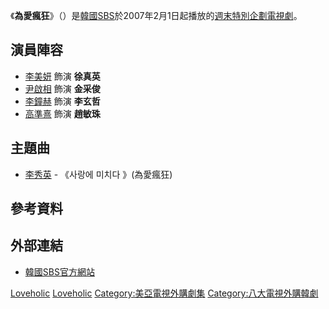 {{Infobox Television
| show_name      = 為愛瘋狂
| original_name  = {{lang|ko|사랑에 미치다}}
| image          = [[File:Crazy_For_Love.jpg|250px]]
| caption        = 
| genre          = 
| format         = 
| creator        = 
| developer      = 
| writer         = [[權基瑛|權基瑛]]
| director       = [[孫政賢|孫政賢]]
| starring       = [[李美妍|李美妍]]、[[尹啟相|尹啟相]]、[[李鐘赫|李鐘赫]]、[[高準熹|高準熹]]
| slogan               =  
| theme_music_composer = 
| opentheme            = 
| endtheme             = 
| composer             = 
| country        = {{KOR}}
| language       = [[韓語|韓語]]
| num_episodes   = 16
| list_episodes  = 
| location       = 
| runtime        = 
| company        = 
| distributor    = 
| channel        = [[SBS_(韓國)|SBS]]
| picture_format = 
| audio_format   = 
| first_run      = {{KOR}}
| first_aired    = {{Start date|2007|2|1}}
| last_aired     = {{End date|2007|4|1}}
| preceded_by    = <!--只適用於系列作品-->
| followed_by    = <!--只適用於系列作品-->
| related        =
| website        = http://tv.sbs.co.kr/loveholic
| production_website   = 
}}
《'''為愛瘋狂'''》（{{lang-ko|'''사랑에 미치다'''}}）是[[韓國|韓國]][[SBS_(韓國)|SBS]]於2007年2月1日起播放的[[SBS週末特別計劃劇|週末特別企劃電視劇]]。

== 演員陣容 ==
* [[李美妍|李美妍]] 飾演 '''徐真英'''
* [[尹啟相|尹啟相]] 飾演 '''金采俊'''
* [[李鐘赫|李鐘赫]] 飾演 '''李玄哲'''
* [[高準熹|高準熹]] 飾演 '''趙敏珠'''

== 主題曲 ==
* [[李秀英_(韓國藝人)|李秀英]] - 《사랑에 미치다 》(為愛瘋狂)

== 參考資料 ==
{{reflist}}

== 外部連結 ==
* [http://tv.sbs.co.kr/loveholic 韓國SBS官方網站] {{Wayback|url=http://tv.sbs.co.kr/loveholic |date=20200115181338 }} {{ko}}

{{電視節目的變遷
|電視台= {{KOR}} [[SBS_(韓國)|SBS]]
|播放檔次= [[SBS週末特別計劃劇|周末特別企劃]]
|節目名稱= 為愛瘋狂<br />（2007年2月1日 - 2007年4月1日）
|上一節目= [[遊戲女王|遊戲女王]]<br />（2006年11月18日 - 2007年1月28日）
|下一節目= [[藍魚|藍魚]]<br />（2007年4月7日 - 2007年5月27日）
}}
{{電視節目的變遷
|電視台= {{TWN}} [[八大戲劇台|八大戲劇台]]
|播放檔次= 星期一至日 02:00 - 04:00（兩集連播）
|節目名稱= 為愛瘋狂<br />（2018年12月9日 - 2018年12月16日）
|上一節目= [[雪花_(韓國電視劇)|母與女]]<br />（2018年12月1日 - 2018年12月8日）
|下一節目= [[我要戀愛|我要戀愛]]<br />（2018年12月17日 - 2018年12月30日）
}}

{{SBS週末特別計劃劇}}
{{2018年台灣播出之韓劇}}

[[Category:2007年韓國電視劇集|Loveholic]]
[[Category:SBS週末特別計劃劇|Loveholic]]
[[Category:美亞電視外購劇集|Category:美亞電視外購劇集]]
[[Category:八大電視外購韓劇|Category:八大電視外購韓劇]]